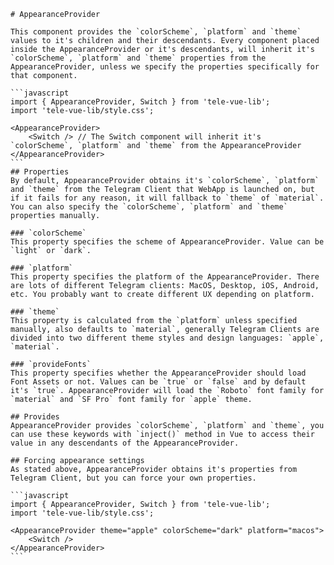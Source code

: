 
<Meta title="Providers/AppearanceProvider" />

<div className="sb-container">

    # AppearanceProvider

    This component provides the `colorScheme`, `platform` and `theme` values to it's children and their descendants. Every component placed inside the AppearanceProvider or it's descendants, will inherit it's `colorScheme`, `platform` and `theme` properties from the AppearanceProvider, unless we specify the properties specifically for that component.  

    ```javascript
    import { AppearanceProvider, Switch } from 'tele-vue-lib';
    import 'tele-vue-lib/style.css';

    <AppearanceProvider>
        <Switch /> // The Switch component will inherit it's `colorScheme`, `platform` and `theme` from the AppearanceProvider
    </AppearanceProvider>
    ```
    ## Properties
    By default, AppearanceProvider obtains it's `colorScheme`, `platform` and `theme` from the Telegram Client that WebApp is launched on, but if it fails for any reason, it will fallback to `theme` of `material`. You can also specify the `colorScheme`, `platform` and `theme` properties manually.

    ### `colorScheme`
    This property specifies the scheme of AppearanceProvider. Value can be `light` or `dark`.

    ### `platform`
    This property specifies the platform of the AppearanceProvider. There are lots of different Telegram clients: MacOS, Desktop, iOS, Android, etc. You probably want to create different UX depending on platform.

    ### `theme`
    This property is calculated from the `platform` unless specified manually, also defaults to `material`, generally Telegram Clients are divided into two different theme styles and design languages: `apple`, `material`.

    ### `provideFonts`
    This property specifies whether the AppearanceProvider should load Font Assets or not. Values can be `true` or `false` and by default it's `true`. AppearanceProvider will load the `Roboto` font family for `material` and `SF Pro` font family for `apple` theme.

    ## Provides
    AppearanceProvider provides `colorScheme`, `platform` and `theme`, you can use these keywords with `inject()` method in Vue to access their value in any descendants of the AppearanceProvider.

    ## Forcing appearance settings
    As stated above, AppearanceProvider obtains it's properties from Telegram Client, but you can force your own properties.

    ```javascript
    import { AppearanceProvider, Switch } from 'tele-vue-lib';
    import 'tele-vue-lib/style.css';

    <AppearanceProvider theme="apple" colorScheme="dark" platform="macos">
        <Switch />
    </AppearanceProvider>
    ```
</div>

<style>

</style>
